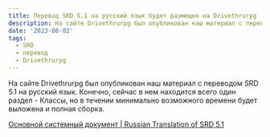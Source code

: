 ```yaml
---
title: Перевод SRD 5.1 на русский язык будет размещен на Drivethrurpg
description: На сайте Drivethrurpg был опубликован наш материал с переводом SRD 5.1 на русский язык. Конечно, сейчас в нем находится всего один раздел - Классы, но в течении минимально возможного времени будет выложена и полная сборка
date: '2023-08-02'
tags:
  - SRD
  - перевод
  - Drivethrurpg
---
```


На сайте Drivethrurpg был опубликован наш материал с переводом SRD 5.1 на русский язык. Конечно, сейчас в нем находится всего один раздел - Классы, но в течении минимально возможного времени будет выложена и полная сборка.

[Основной системный документ | Russian Translation of SRD 5.1](https://www.drivethrurpg.com/product/401790/----Russian-Translation-of-SRD-51)
